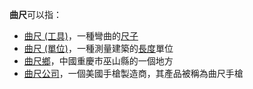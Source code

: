 '''曲尺'''可以指：
*[[曲尺_(工具)|曲尺 (工具)]]，一種彎曲的[[尺子|尺子]]
*[[曲尺_(單位)|曲尺 (單位)]]，一種測量建築的[[長度|長度]]單位
*[[曲尺鄉|曲尺鄉]]，中國重慶市巫山縣的一個地方
*[[曲尺公司|曲尺公司]]，一個美國手槍製造商，其產品被稱為曲尺手槍

{{消歧義}}